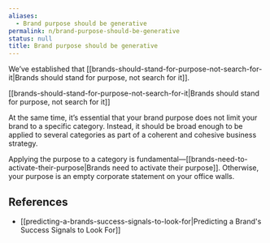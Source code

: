 ```yaml
---
aliases:
  - Brand purpose should be generative
permalink: n/brand-purpose-should-be-generative
status: null
title: Brand purpose should be generative
---
```

We’ve established that [[brands-should-stand-for-purpose-not-search-for-it|Brands should stand for purpose, not search for it]].

[[brands-should-stand-for-purpose-not-search-for-it|Brands should stand for purpose, not search for it]]

At the same time, it’s essential that your brand purpose does not limit your brand to a specific category. Instead, it should be broad enough to be applied to several categories as part of a coherent and cohesive business strategy.

Applying the purpose to a category is fundamental—[[brands-need-to-activate-their-purpose|Brands need to activate their purpose]]. Otherwise, your purpose is an empty corporate statement on your office walls.

## References

- [[predicting-a-brands-success-signals-to-look-for|Predicting a Brand's Success Signals to Look For]]
